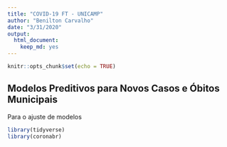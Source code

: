 ```yaml
---
title: "COVID-19 FT - UNICAMP"
author: "Benilton Carvalho"
date: "3/31/2020"
output:
  html_document:
    keep_md: yes
---
```


```r
knitr::opts_chunk$set(echo = TRUE)
```

## Modelos Preditivos para Novos Casos e Óbitos Municipais

Para o ajuste de modelos

```r
library(tidyverse)
library(coronabr)
```

